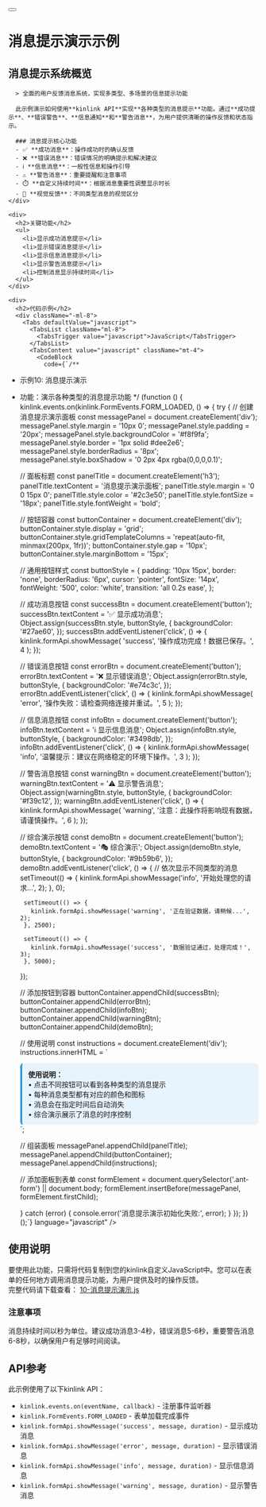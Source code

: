 
<div className="container max-w-4xl py-6 lg:py-10 mdx-content">
  <div className="flex items-center gap-4 mb-8">
    <Link href="/examples" className="flex items-center">
      <Button variant="outline" size="icon" className="h-10 w-10 flex items-center justify-center">
        <ArrowLeft className="h-4 w-4" />
      </Button>
    </Link>
    <h1 className="text-3xl font-bold tracking-tight m-0 p-0 leading-[1.2] flex items-center">消息提示演示示例</h1>
  </div>

  <div className="space-y-8 px-8">
    <div>
      <h2>消息提示系统概览</h2>
      
      > 全面的用户反馈消息系统，实现多类型、多场景的信息提示功能

      此示例演示如何使用**kinlink API**实现**各种类型的消息提示**功能。通过**成功提示**、**错误警告**、**信息通知**和**警告消息**，为用户提供清晰的操作反馈和状态指示。

      ### 消息提示核心功能
      - ✅ **成功消息**：操作成功时的确认反馈
      - ❌ **错误消息**：错误情况的明确提示和解决建议
      - ℹ️ **信息消息**：一般性信息和操作引导
      - ⚠️ **警告消息**：重要提醒和注意事项
      - ⏱️ **自定义持续时间**：根据消息重要性调整显示时长
      - 🎨 **视觉反馈**：不同类型消息的视觉区分
    </div>

    <div>
      <h2>关键功能</h2>
      <ul>
        <li>显示成功消息提示</li>
        <li>显示错误消息提示</li>
        <li>显示信息消息提示</li>
        <li>显示警告消息提示</li>
        <li>控制消息显示持续时间</li>
      </ul>
    </div>

    <div>
      <h2>代码示例</h2>
      <div className="-ml-8">
        <Tabs defaultValue="javascript">
          <TabsList className="ml-8">
            <TabsTrigger value="javascript">JavaScript</TabsTrigger>
          </TabsList>
          <TabsContent value="javascript" className="mt-4">
            <CodeBlock 
              code={`/**
 * 示例10: 消息提示演示
 * 功能：演示各种类型的消息提示功能
 */
(function () {
  kinlink.events.on(kinlink.FormEvents.FORM_LOADED, () => {
    try {
      // 创建消息提示演示面板
      const messagePanel = document.createElement('div');
      messagePanel.style.margin = '10px 0';
      messagePanel.style.padding = '20px';
      messagePanel.style.backgroundColor = '#f8f9fa';
      messagePanel.style.border = '1px solid #dee2e6';
      messagePanel.style.borderRadius = '8px';
      messagePanel.style.boxShadow = '0 2px 4px rgba(0,0,0,0.1)';

      // 面板标题
      const panelTitle = document.createElement('h3');
      panelTitle.textContent = '消息提示演示面板';
      panelTitle.style.margin = '0 0 15px 0';
      panelTitle.style.color = '#2c3e50';
      panelTitle.style.fontSize = '18px';
      panelTitle.style.fontWeight = 'bold';

      // 按钮容器
      const buttonContainer = document.createElement('div');
      buttonContainer.style.display = 'grid';
      buttonContainer.style.gridTemplateColumns = 'repeat(auto-fit, minmax(200px, 1fr))';
      buttonContainer.style.gap = '10px';
      buttonContainer.style.marginBottom = '15px';

      // 通用按钮样式
      const buttonStyle = {
        padding: '10px 15px',
        border: 'none',
        borderRadius: '6px',
        cursor: 'pointer',
        fontSize: '14px',
        fontWeight: '500',
        color: 'white',
        transition: 'all 0.2s ease',
      };

      // 成功消息按钮
      const successBtn = document.createElement('button');
      successBtn.textContent = '✅ 显示成功消息';
      Object.assign(successBtn.style, buttonStyle, {
        backgroundColor: '#27ae60',
      });
      successBtn.addEventListener('click', () => {
        kinlink.formApi.showMessage(
          'success',
          '操作成功完成！数据已保存。',
          4
        );
      });

      // 错误消息按钮
      const errorBtn = document.createElement('button');
      errorBtn.textContent = '❌ 显示错误消息';
      Object.assign(errorBtn.style, buttonStyle, {
        backgroundColor: '#e74c3c',
      });
      errorBtn.addEventListener('click', () => {
        kinlink.formApi.showMessage(
          'error',
          '操作失败：请检查网络连接并重试。',
          5
        );
      });

      // 信息消息按钮
      const infoBtn = document.createElement('button');
      infoBtn.textContent = 'ℹ️ 显示信息消息';
      Object.assign(infoBtn.style, buttonStyle, {
        backgroundColor: '#3498db',
      });
      infoBtn.addEventListener('click', () => {
        kinlink.formApi.showMessage(
          'info',
          '温馨提示：建议在网络稳定的环境下操作。',
          3
        );
      });

      // 警告消息按钮
      const warningBtn = document.createElement('button');
      warningBtn.textContent = '⚠️ 显示警告消息';
      Object.assign(warningBtn.style, buttonStyle, {
        backgroundColor: '#f39c12',
      });
      warningBtn.addEventListener('click', () => {
        kinlink.formApi.showMessage(
          'warning',
          '注意：此操作将影响现有数据，请谨慎操作。',
          6
        );
      });

      // 综合演示按钮
      const demoBtn = document.createElement('button');
      demoBtn.textContent = '🎭 综合演示';
      Object.assign(demoBtn.style, buttonStyle, {
        backgroundColor: '#9b59b6',
      });
      demoBtn.addEventListener('click', () => {
        // 依次显示不同类型的消息
        setTimeout(() => {
          kinlink.formApi.showMessage('info', '开始处理您的请求...', 2);
        }, 0);
        
        setTimeout(() => {
          kinlink.formApi.showMessage('warning', '正在验证数据，请稍候...', 2);
        }, 2500);
        
        setTimeout(() => {
          kinlink.formApi.showMessage('success', '数据验证通过，处理完成！', 3);
        }, 5000);
      });

      // 添加按钮到容器
      buttonContainer.appendChild(successBtn);
      buttonContainer.appendChild(errorBtn);
      buttonContainer.appendChild(infoBtn);
      buttonContainer.appendChild(warningBtn);
      buttonContainer.appendChild(demoBtn);

      // 使用说明
      const instructions = document.createElement('div');
      instructions.innerHTML = \`
        <div style="background: #e8f4fd; padding: 12px; border-radius: 6px; border-left: 4px solid #3498db;">
          <strong>使用说明：</strong><br>
          • 点击不同按钮可以看到各种类型的消息提示<br>
          • 每种消息类型都有对应的颜色和图标<br>
          • 消息会在指定时间后自动消失<br>
          • 综合演示展示了消息的时序控制
        </div>
      \`;

      // 组装面板
      messagePanel.appendChild(panelTitle);
      messagePanel.appendChild(buttonContainer);
      messagePanel.appendChild(instructions);

      // 添加面板到表单
      const formElement = document.querySelector('.ant-form') || document.body;
      formElement.insertBefore(messagePanel, formElement.firstChild);

    } catch (error) {
      console.error('消息提示演示初始化失败:', error);
    }
  });
})();`} 
              language="javascript" 
            />
          </TabsContent>
        </Tabs>
      </div>
    </div>

    <div>
      <h2>使用说明</h2>
      <div>
        要使用此功能，只需将代码复制到您的kinlink自定义JavaScript中。您可以在表单的任何地方调用消息提示功能，为用户提供及时的操作反馈。
      </div>
      <div>
        完整代码请下载查看：
        <a
          href="/samplesCodes/10-消息提示演示.js"
          className="text-primary hover:underline ml-1"
          download="10-消息提示演示.js"
        >
          10-消息提示演示.js
        </a>
      </div>
      <div className="p-4 border rounded-md bg-yellow-50 dark:bg-yellow-900/20 border-yellow-200 dark:border-yellow-700">
        <h3 className="font-semibold text-yellow-800 dark:text-yellow-200">注意事项</h3>
        <div className="text-yellow-800 dark:text-yellow-300">
          消息持续时间以秒为单位。建议成功消息3-4秒，错误消息5-6秒，重要警告消息6-8秒，以确保用户有足够时间阅读。
        </div>
      </div>
    </div>

    <div>
      <h2>API参考</h2>
      <div>此示例使用了以下kinlink API：</div>
      <ul>
        <li>
          <code>kinlink.events.on(eventName, callback)</code> -
          注册事件监听器
        </li>
        <li>
          <code>kinlink.FormEvents.FORM_LOADED</code> - 表单加载完成事件
        </li>
        <li>
          <code>kinlink.formApi.showMessage('success', message, duration)</code> -
          显示成功消息
        </li>
        <li>
          <code>kinlink.formApi.showMessage('error', message, duration)</code> -
          显示错误消息
        </li>
        <li>
          <code>kinlink.formApi.showMessage('info', message, duration)</code> -
          显示信息消息
        </li>
        <li>
          <code>kinlink.formApi.showMessage('warning', message, duration)</code> -
          显示警告消息
        </li>
      </ul>
    </div>
  </div>
</div> 